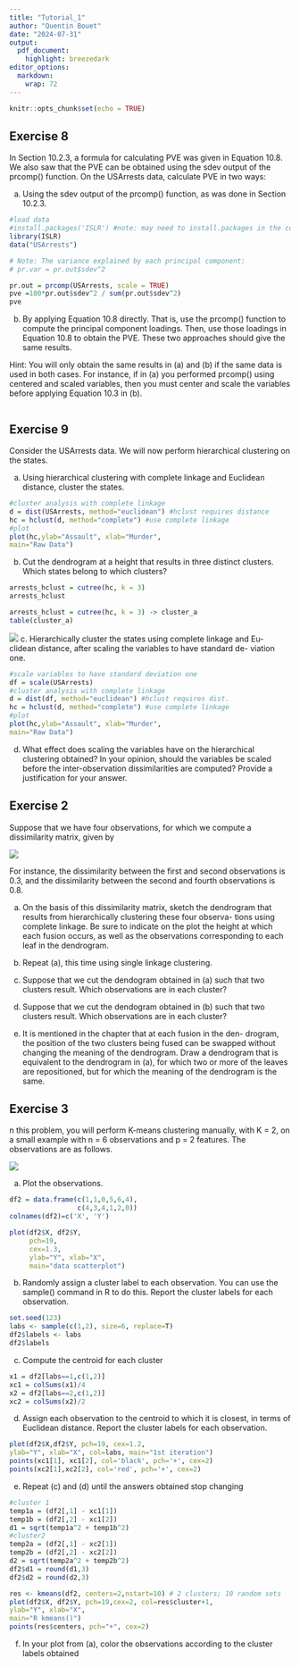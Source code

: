 ```yaml
---
title: "Tutorial_1"
author: "Quentin Bouet"
date: "2024-07-31"
output:
  pdf_document:
    highlight: breezedark
editor_options: 
  markdown: 
    wrap: 72
---
```


```r
knitr::opts_chunk$set(echo = TRUE)
```

## Exercise 8

In Section 10.2.3, a formula for calculating PVE was given in Equation
10.8. We also saw that the PVE can be obtained using the sdev output of
the prcomp() function. On the USArrests data, calculate PVE in two ways:

  a. Using the sdev output of the prcomp() function, as was done in
Section 10.2.3.

```r
#load data
#install.packages('ISLR') #note: may need to install.packages in the console!
library(ISLR)
data("USArrests")

# Note: The variance explained by each principal component:
# pr.var = pr.out$sdev^2

pr.out = prcomp(USArrests, scale = TRUE)
pve =100*pr.out$sdev^2 / sum(pr.out$sdev^2)
pve
```

  b. By applying Equation 10.8 directly. That is, use the
prcomp() function to compute the principal component loadings. Then, use
those loadings in Equation 10.8 to obtain the PVE. These two approaches
should give the same results.

Hint: You will only obtain the same results in (a) and (b) if the same
data is used in both cases. For instance, if in (a) you performed
prcomp() using centered and scaled variables, then you must center and
scale the variables before applying Equation 10.3 in (b).


```r

```

## Exercise 9

Consider the USArrests data. We will now perform hierarchical clustering on the states.

  a. Using hierarchical clustering with complete linkage and
Euclidean distance, cluster the states.

```r
#cluster analysis with complete linkage
d = dist(USArrests, method="euclidean") #hclust requires distance
hc = hclust(d, method="complete") #use complete linkage
#plot
plot(hc,ylab="Assault", xlab="Murder",
main="Raw Data")
```

  b. Cut the dendrogram at a height that results in three distinct
clusters. Which states belong to which clusters?

```r
arrests_hclust = cutree(hc, k = 3)
arrests_hclust

arrests_hclust = cutree(hc, k = 3) -> cluster_a
table(cluster_a)
```

![](3.png)
  c. Hierarchically cluster the states using complete linkage and Eu-
clidean distance, after scaling the variables to have standard de-
viation one.

```r
#scale variables to have standard deviation one
df = scale(USArrests)
#cluster analysis with complete linkage
d = dist(df, method="euclidean") #hclust requires dist.
hc = hclust(d, method="complete") #use complete linkage
#plot
plot(hc,ylab="Assault", xlab="Murder",
main="Raw Data")
```

  d. What effect does scaling the variables have on the hierarchical
clustering obtained? In your opinion, should the variables be
scaled before the inter-observation dissimilarities are computed?
Provide a justification for your answer.

\textcolor{red}{The scaling appears to increase the dissimilarity (in a relative sense) of the observations, as the linkages are higher up in the dendrogram. The variables should be scaled as the UrbanPop variable is in different units to the other variables.}

## Exercise 2

Suppose that we have four observations, for which we compute a dissimilarity 
matrix, given by

![](1.png)

For instance, the dissimilarity between the first and second observations is 
0.3, and the dissimilarity between the second and fourth observations is 0.8.

  a. On the basis of this dissimilarity matrix, sketch the dendrogram
that results from hierarchically clustering these four observa-
tions using complete linkage. Be sure to indicate on the plot the
height at which each fusion occurs, as well as the observations
corresponding to each leaf in the dendrogram.

  b. Repeat (a), this time using single linkage clustering.
  
  c. Suppose that we cut the dendogram obtained in (a) such that
two clusters result. Which observations are in each cluster?

  d. Suppose that we cut the dendogram obtained in (b) such that
two clusters result. Which observations are in each cluster?

  e. It is mentioned in the chapter that at each fusion in the den-
drogram, the position of the two clusters being fused can be
swapped without changing the meaning of the dendrogram. Draw
a dendrogram that is equivalent to the dendrogram in (a), for
which two or more of the leaves are repositioned, but for which
the meaning of the dendrogram is the same.

## Exercise 3

n this problem, you will perform K-means clustering manually, with
K = 2, on a small example with n = 6 observations and p = 2
features. The observations are as follows.

![](2.png)

  a. Plot the observations.
  
```r
df2 = data.frame(c(1,1,0,5,6,4),
                 c(4,3,4,1,2,0))
colnames(df2)=c('X', 'Y')

plot(df2$X, df2$Y, 
     pch=19, 
     cex=1.3,
     ylab="Y", xlab="X",
     main="data scatterplot")
```
  
  b. Randomly assign a cluster label to each observation. You can
use the sample() command in R to do this. Report the cluster
labels for each observation.

```r
set.seed(123)
labs <- sample(c(1,2), size=6, replace=T)
df2$labels <- labs
df2$labels
```

  c. Compute the centroid for each cluster
  
```r
x1 = df2[labs==1,c(1,2)]
xc1 = colSums(x1)/4
x2 = df2[labs==2,c(1,2)]
xc2 = colSums(x2)/2
```
  
  d. Assign each observation to the centroid to which it is closest, in
terms of Euclidean distance. Report the cluster labels for each
observation.

```r
plot(df2$X,df2$Y, pch=19, cex=1.2,
ylab="Y", xlab="X", col=labs, main="1st iteration")
points(xc1[1], xc1[2], col='black', pch='+', cex=2)
points(xc2[1],xc2[2], col='red', pch='+', cex=2)
```

  e. Repeat (c) and (d) until the answers obtained stop changing
  
```r
#cluster 1
temp1a = (df2[,1] - xc1[1])
temp1b = (df2[,2] - xc1[2])
d1 = sqrt(temp1a^2 + temp1b^2)
#cluster2
temp2a = (df2[,1] - xc2[1])
temp2b = (df2[,2] - xc2[2])
d2 = sqrt(temp2a^2 + temp2b^2)
df2$d1 = round(d1,3)
df2$d2 = round(d2,3)

res <- kmeans(df2, centers=2,nstart=10) # 2 clusters; 10 random sets
plot(df2$X, df2$Y, pch=19,cex=2, col=res$cluster+1,
ylab="Y", xlab="X",
main="R kmeans()")
points(res$centers, pch="+", cex=2)
```
  
  f. In your plot from (a), color the observations according to the
cluster labels obtained






